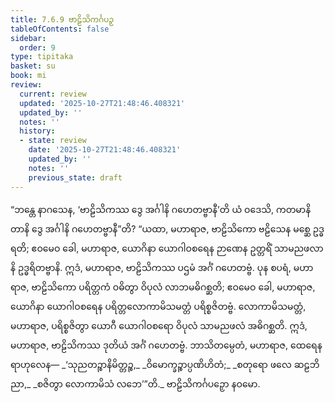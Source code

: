 ```yaml
---
title: 7.6.9 ဗာဠိသိကင်္ဂပဉှ
tableOfContents: false
sidebar:
  order: 9
type: tipitaka
basket: su
book: mi
review:
  current: review
  updated: '2025-10-27T21:48:46.408321'
  updated_by: ''
  notes: ''
  history:
  - state: review
    date: '2025-10-27T21:48:46.408321'
    updated_by: ''
    notes: ''
    previous_state: draft
---
```



<ReviewStatus review={frontmatter.review} showDetails={true} />

<HypothesisAnnotation frontmatter={frontmatter} />

<DynamicBreadcrumb />

<Division number="283" book="mi" e="ch" v="28">

<Paragraph number="1974" book="mi">
“ဘန္တေ နာဂသေန, ‘ဗာဠိသိကဿ ဒွေ အင်္ဂါနိ ဂဟေတဗ္ဗာနီ’တိ ယံ ဝဒေသိ, ကတမာနိ တာနိ ဒွေ အင်္ဂါနိ ဂဟေတဗ္ဗာနီ”တိ? “ယထာ, မဟာရာဇ, ဗာဠိသိကော ဗဠိသေန မစ္ဆေ ဥဒ္ဓရတိ; ဧဝမေဝ ခေါ, မဟာရာဇ, ယောဂိနာ ယောဂါဝစရေန ဉာဏေန ဥတ္တရိံ သာမညဖလာနိ ဥဒ္ဓရိတဗ္ဗာနိ. ဣဒံ, မဟာရာဇ, ဗာဠိသိကဿ ပဌမံ အင်္ဂံ ဂဟေတဗ္ဗံ.
</Paragraph>

<Paragraph number="1975" book="mi">
ပုန စပရံ, မဟာရာဇ, ဗာဠိသိကော ပရိတ္တကံ ဝဓိတွာ ဝိပုလံ လာဘမဓိဂစ္ဆတိ; ဧဝမေဝ ခေါ, မဟာရာဇ, ယောဂိနာ ယောဂါဝစရေန ပရိတ္တလောကာမိသမတ္တံ ပရိစ္စဇိတဗ္ဗံ. လောကာမိသမတ္တံ, မဟာရာဇ, ပရိစ္စဇိတွာ ယောဂီ ယောဂါဝစရော ဝိပုလံ သာမညဖလံ အဓိဂစ္ဆတိ. ဣဒံ, မဟာရာဇ, ဗာဠိသိကဿ ဒုတိယံ အင်္ဂံ ဂဟေတဗ္ဗံ. ဘာသိတမ္ပေတံ, မဟာရာဇ, ထေရေန ရာဟုလေန—
</Paragraph>

<Paragraph number="1976" type="verses" book="mi">
_‘သုညတဉ္စာနိမိတ္တဉ္စ,_  
_ဝိမောက္ခဉ္စာပ္ပဏိဟိတံ;_  
_စတုရော ဖလေ ဆဠဘိညာ,_  
_စဇိတွာ လောကာမိသံ လဘေ’”တိ._  


</Paragraph>
</Division>

<Paragraph number="1977" type="center" book="mi">
ဗာဠိသိကင်္ဂပဉှော နဝမော.
</Paragraph>